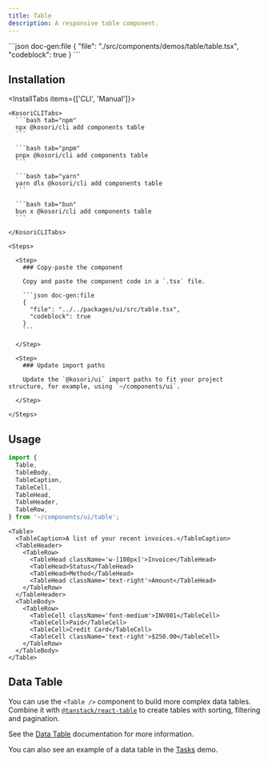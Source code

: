 ```yaml
---
title: Table
description: A responsive table component.
---
```


<ComponentPreview name='table'>
```json doc-gen:file
{
  "file": "./src/components/demos/table/table.tsx",
  "codeblock": true
}
```
</ComponentPreview>

## Installation

<InstallTabs items={['CLI', 'Manual']}>

  <Tab value='CLI'>
  
    <KosoriCLITabs>
      ```bash tab="npm"
      npx @kosori/cli add components table
      ```

      ```bash tab="pnpm"
      pnpx @kosori/cli add components table
      ```

      ```bash tab="yarn"
      yarn dlx @kosori/cli add components table
      ```

      ```bash tab="bun"
      bun x @kosori/cli add components table
      ```

    </KosoriCLITabs>

  </Tab>

  <Tab value='Manual'>

    <Steps>

      <Step>
        ### Copy-paste the component

        Copy and paste the component code in a `.tsx` file.

        ```json doc-gen:file
        {
          "file": "../../packages/ui/src/table.tsx",
          "codeblock": true
        }
        ```

      </Step>

      <Step>
        ### Update import paths

        Update the `@kosori/ui` import paths to fit your project structure, for example, using `~/components/ui`.

      </Step>

    </Steps>

  </Tab>

</InstallTabs>

## Usage

```ts
import {
  Table,
  TableBody,
  TableCaption,
  TableCell,
  TableHead,
  TableHeader,
  TableRow,
} from '~/components/ui/table';
```

```tsx
<Table>
  <TableCaption>A list of your recent invoices.</TableCaption>
  <TableHeader>
    <TableRow>
      <TableHead className='w-[100px]'>Invoice</TableHead>
      <TableHead>Status</TableHead>
      <TableHead>Method</TableHead>
      <TableHead className='text-right'>Amount</TableHead>
    </TableRow>
  </TableHeader>
  <TableBody>
    <TableRow>
      <TableCell className='font-medium'>INV001</TableCell>
      <TableCell>Paid</TableCell>
      <TableCell>Credit Card</TableCell>
      <TableCell className='text-right'>$250.00</TableCell>
    </TableRow>
  </TableBody>
</Table>
```

## Data Table

You can use the `<Table />` component to build more complex data tables. Combine it with [`@tanstack/react-table`](https://tanstack.com/table/v8) to create tables with sorting, filtering and pagination.

See the [Data Table](https://ui.shadcn.com/docs/components/data-table) documentation for more information.

You can also see an example of a data table in the [Tasks](https://ui.shadcn.com/examples/tasks) demo.
